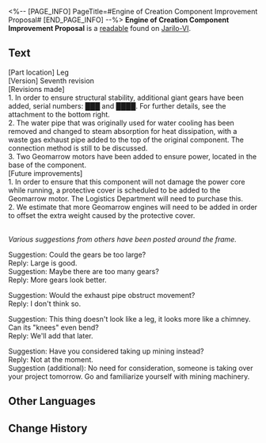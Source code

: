 <%-- [PAGE_INFO]
PageTitle=#Engine of Creation Component Improvement Proposal#
[END_PAGE_INFO] --%>
{{Readable Infobox
|id           = 252
|partIds      = 190501
|title        = 
|image        = Item Jarilo-VI Readable.png
|world        = Jarilo-VI
|parts        = 1
|author       = <!--to be added-->
|description  = Design concept for the Engine of Creation components, proposed by a certain researcher. Its lofty content has very little feasibility.
|part1        = Engine of Creation Component Improvement Proposal
|source1      = {{cx|Source missing}}
|characters   = 
|factions     = 
}}
'''Engine of Creation Component Improvement Proposal''' is a [[readable]] found on [[Jarilo-VI]].
<!--
==Location==
{{Map Embed|<map name>|<marker id>}}
-->
==Text==
{{Size|+3|<div align="center">Engine of Creation Component Improvement Proposal</div>}}

[Part location] Leg<br />[Version] Seventh revision<br />[Revisions made]<br />1. In order to ensure structural stability, additional giant gears have been added, serial numbers: ███ and ████. For further details, see the attachment to the bottom right.<br />2. The water pipe that was originally used for water cooling has been removed and changed to steam absorption for heat dissipation, with a waste gas exhaust pipe added to the top of the original component. The connection method is still to be discussed.<br />3. Two Geomarrow motors have been added to ensure power, located in the base of the component.<br />[Future improvements]<br />1. In order to ensure that this component will not damage the power core while running, a protective cover is scheduled to be added to the Geomarrow motor. The Logistics Department will need to purchase this.<br />2. We estimate that more Geomarrow engines will need to be added in order to offset the extra weight caused by the protective cover.

<br />''Various suggestions from others have been posted around the frame.''

Suggestion: Could the gears be too large?<br />Reply: Large is good.<br />Suggestion: Maybe there are too many gears?<br />Reply: More gears look better.

Suggestion: Would the exhaust pipe obstruct movement?<br />Reply: I don't think so.

Suggestion: This thing doesn't look like a leg, it looks more like a chimney. Can its "knees" even bend?<br />Reply: We'll add that later.

Suggestion: Have you considered taking up mining instead?<br />Reply: Not at the moment.<br />Suggestion (additional): No need for consideration, someone is taking over your project tomorrow. Go and familiarize yourself with mining machinery.

<!--
==Trivia==
* 
-->
==Other Languages==
{{Other Languages
|en   = Engine of Creation Component Improvement Proposal
|zhs  = 造物引擎部件修缮方案
|zht  = 造物引擎組件修繕方案
|ja   = 造物エンジン部品修復案
|ko   = 창조의 엔진 부품 수리 방안
|es   = Propuesta de mejora de componentes del Motor de la Creación
|fr   = Proposition d'amélioration des composants du Moteur de la création
|ru   = План улучшения компонентов Двигателя созидания
|th   = แผนการซ่อมแซมชิ้นส่วนของ Engine of Creation
|vi   = Phương Án Sửa Chữa Linh Kiện Gốc Rễ Của Tạo Vật
|de   = Plan für Teilreparatur des Motors der Schöpfung
|id   = Rencana Perbaikan Komponen Engine of Creation
|pt   = Proposta de Melhoria de Componentes do Motor da Criação
}}

==Change History==
{{Change History|1.4}}
